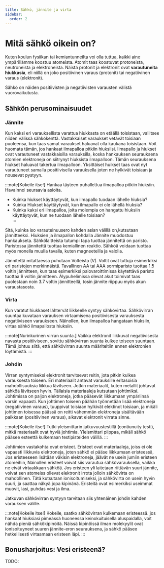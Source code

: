 ```yaml
---
title: Sähkö, jännite ja virta
sidebar:
  order: 2
---
```


# Mitä sähkö oikein on?

Kuten koulun fysiikan tai kemiantunneilta voi olla tuttua, kaikki aine ympärillämme koostuu atomeista. Atomit taas koostuvat
protoneista, neutroneista ja elektroneista. Näistä protonit ja elektronit ovat **varautuneita hiukkasia**, eli niillä on joko
positiivinen varaus (protonit) tai negatiivinen varaus (elektronit).

[comment]: <> (Some kind of picture???)

Sähkö on näiden positiivisten ja negatiivisten varausten välistä vuorovaikutusta.

## Sähkön perusominaisuudet
### Jännite
Kun kaksi eri varauksellista varattua hiukkasta on etäällä toisistaan, vallitsee niiden välissä sähkökenttä. Vastakkaiset
varaukset vetävät toisiaan puoleensa, kun taas samat varaukset haluavat olla kaukana toisistaan. Voit huomata tämän, jos hankaat
ilmapalloa pitkiin hiuksiisi. Ilmapallo ja hiukset ovat varautuneet vastakkaisilla varauksilla, koska hankauksen seurauksena
atomien elektroneja on siitrynyt hiuksista ilmapalloon. Tämän seurauksena hiukset haluavat takertua
ilmapalloon. Yksittäiset huikset taas ovat nyt varautuneet samalla positiivisella varauksella joten ne hylkivät toisiaan ja
nousevat pystyyn.

:::note[Kokeile itse!]
Hankaa täyteen puhallettua ilmapalloa pitkiin hiuksiin. Havainnoi seuraavia asioita.
* Kuinka hiukset käyttäytyvät, kun ilmapallo tuodaan lähelle hiuksia?
* Kuinka Hiukset käyttäytyvät, kun ilmapallo ei ole lähellä hiuksia?
* Kuinka kaksi eri ilmapalloa, joita molempia on hangattu hiuksiin käyttäytyvät, kun ne tuodaan lähelle toisiaan?  
:::

Sitä, kuinka iso varauteinuusero kahden asian välillä on,kutsutaan jännitteeksi. Hiuksien ja ilmapallon kohdalla Jännite muodostuu
hankaukseta. Sähkölaitteista tutumpi tapa tuottaa jännitettä on paristo. Paristossa jännitettä tuottaa kemiallinen reaktio. Sähköä
voidaan tuottaa myös monella muulla tavalla, kuten magneeteilla ja valolla.

Jännitettä mitattaessa puhutaan Volteista (V). Voltit ovat tuttuja esimerkiksi eri paristojen merkinnäistä. Tavallinen AA tai AAA
sormiparisto tuottaa 1.5 voltin jännitteen, kun taas esimerkiksi palovaroittimissa käytettävä paristo tuottaa 9 voltin jännitteen.
Älypuhelimissa olevat akut toimivat taas puolestaan noin 3.7 voltin jännitteellä, tosin jännite riippuu myös akun varaustasosta.

### Virta
Kun varatut hiukkaset lähtervät liikkeelle syntyy sähkövirtaa. Sähkövirran suuntaa kuvataan varauksen virtaamisena positiivisesta
varauksesta negatiiviseen varaukseen. Näinollen, kun ilmapalloa hangataan hiuksiin, virtaa sähkö ilmapallosta hiuksiin.

:::note[Nurinkurinen virran suunta.]
Vaikka elektronit liikkuvat negatiivisesta navasta positiiviseen, sovittu sähkövirran suunta kulkee toiseen suuntaan. Tämä johtuu
siitä, että sähkövirran suunta määriteltiin ennen elektronien löytämistä.
:::

### Johdin
Virran syntymiseksi elektronit tarvitsevat reitin, jota pitkin kulkea varauksesta toiseen. Eri materiaalit antavat varauksille
eritasoisia mahdollisuuksia liikkua lävitseen. Jotkin materiaalit, kuten metallit johtavat sähköä lävitseen hyvin. Tällaisia
materiaaleja kutsutaan johtimiksi. Johtimissa on paljon elektroneja, jotka pääsevät liikkumaan ympäriinsä varsin vapaasti. Kun
johtimen toiseen päähän työnnetään lisää elektroneja (negatiivinen varaus), tuuppivat toisiaan hylkivät elektinot toisiaan, ja
mikäli johtimen toisessa päässä on reitti vähemmän elektroneja sisältävään paikkaan (positiivinen varaus), alkavat elektronit
virrata sinne.

:::note[Kokeile itse!]
Tutki yleismittarin jatkuvuustestillä (contiunuity testi), mitkä materiaalit ovat hyviä johtimia. Yleismittari
piippaa, mikäli sähkö pääsee esteettä kulkemaan testipisteiden välillä.
:::

Johtimien vastakohta ovat eristeet. Eristeet ovat materiaaleja, joiss ei ole vapaasti liikkuvia elektroneja, joten sähkö ei pääse
liikkumaan eristeessä, Jos eristeeseen lisätään väkisin elektroneja, jäävät ne usein jumiin eristeen atomeihin, Näinollen eristeet
voivat siis varautua sähkövarauksella, vaikka ne eivät virtaakkaan sähköä. Jos eristeen yli laitetaan riittävän suuri jännite,
voivat sen atomeiss ollevat elektronit irrota jolloin sähkövirta on mahdollinen. Tätä kutsutaan ionisoitumiseksi, ja sähkövirta on
usein hyvin suuri, ja saattaa näkyä jopa kipinänä. Eristeitä ovat esimerkiksi useimmat muovit, lasi, puhdas vesi ja ilma.

Jatkuvan sähkövirran syntyyn tarvitaan siis yhtenäinen johdin kahden varauksen välille.

[comment]: <> (Some kind of video of usin multimeter???)

:::note[Kokeile itse!]
Kokeile, saatko sähkövirran kulkemaan eristeessä. jos hankaat hiuksiasi pimeässä huoneessa keinokuituisella aluspaidalla, voit
nähdä pieniä sähkökipinöitä. Näissä kipinöissä ilman molekyylit ovat ionisoituyneet suuren jännite-eron seurauksena, ja sähkö
pääsee hetkellisesti virtaamaan eristeen läpi.
:::

## Bonusharjoitus: Vesi eristeenä?
 TODO:


